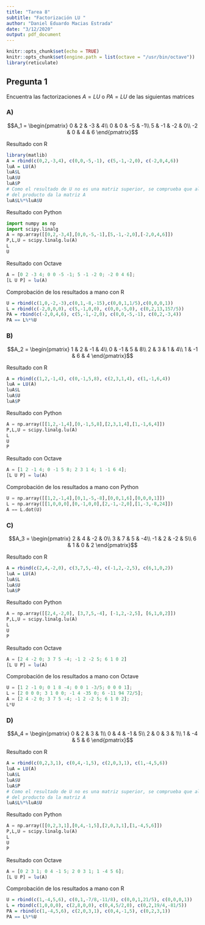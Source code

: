 ```yaml
---
title: "Tarea 8"
subtitle: "Factorización LU "
author: "Daniel Eduardo Macias Estrada"
date: "3/12/2020"
output: pdf_document
---
```


```r
knitr::opts_chunk$set(echo = TRUE)
knitr::opts_chunk$set(engine.path = list(octave = "/usr/bin/octave"))
library(reticulate)
```

## Pregunta 1

Encuentra las factorizaciones $A=LU$ o $PA=LU$ de las siguientas matrices

### A)

$$A_1 = \begin{pmatrix}
0 & 2 & -3 & 4\\
0 & 0 & -5 & -1\\
5 & -1 & -2 & 0\\
-2 & 0 & 4 & 6
\end{pmatrix}$$

Resultado con R
```r
library(matlib)
A = rbind(c(0,2,-3,4), c(0,0,-5,-1), c(5,-1,-2,0), c(-2,0,4,6))
luA = LU(A)
luA$L
luA$U
luA$P
# Como el resultado de U no es una matriz superior, se comprueba que al menos el resultado
# del producto da la matriz A
luA$L%*%luA$U
```

Resultado con Python
```python
import numpy as np
import scipy.linalg
A = np.array([[0,2,-3,4],[0,0,-5,-1],[5,-1,-2,0],[-2,0,4,6]])
P,L,U = scipy.linalg.lu(A)
L
U
```

Resultado con Octave
```octave
A = [0 2 -3 4; 0 0 -5 -1; 5 -1 -2 0; -2 0 4 6];
[L U P] = lu(A)
```

Comprobación de los resultados a mano con R
```r
U = rbind(c(1,0,-2,-3),c(0,1,-8,-15),c(0,0,1,1/5),c(0,0,0,1))
L = rbind(c(-2,0,0,0), c(5,-1,0,0), c(0,0,-5,0), c(0,2,13,157/5))
PA = rbind(c(-2,0,4,6), c(5,-1,-2,0), c(0,0,-5,-1), c(0,2,-3,4))
PA == L%*%U
```


### B)

$$A_2 = \begin{pmatrix}
1 & 2 & -1 & 4\\
0 & -1 & 5 & 8\\
2 & 3 & 1 & 4\\
1 & -1 & 6 & 4
\end{pmatrix}$$

Resultado con R 
```r
A = rbind(c(1,2,-1,4), c(0,-1,5,8), c(2,3,1,4), c(1,-1,6,4))
luA = LU(A)
luA$L
luA$U
luA$P
```

Resultado con Python
```python
A = np.array([[1,2,-1,4],[0,-1,5,8],[2,3,1,4],[1,-1,6,4]])
P,L,U = scipy.linalg.lu(A)
L
U
P
```

Resultado con Octave
```octave
A = [1 2 -1 4; 0 -1 5 8; 2 3 1 4; 1 -1 6 4];
[L U P] = lu(A)
```

Comprobación de los resultados a mano con Python
```python
U = np.array([[1,2,-1,4],[0,1,-5,-8],[0,0,1,6],[0,0,0,1]])
L = np.array([[1,0,0,0],[0,-1,0,0],[2,-1,-2,0],[1,-3,-8,24]])
A == L.dot(U)
```


### C)

$$A_3 = \begin{pmatrix}
2 & 4 & -2 & 0\\
3 & 7 & 5 & -4\\
-1 & 2 & -2 & 5\\
6 & 1 & 0 & 2
\end{pmatrix}$$

Resultado con R
```r
A = rbind(c(2,4,-2,0), c(3,7,5,-4), c(-1,2,-2,5), c(6,1,0,2))
luA = LU(A)
luA$L
luA$U
luA$P
```

Resultado con Python
```python
A = np.array([[2,4,-2,0], [3,7,5,-4], [-1,2,-2,5], [6,1,0,2]])
P,L,U = scipy.linalg.lu(A)
L
U
P
```

Resultado con Octave
```octave
A = [2 4 -2 0; 3 7 5 -4; -1 2 -2 5; 6 1 0 2]
[L U P] = lu(A)
```

Comprobación de los resultados a mano con Octave
```octave
U = [1 2 -1 0; 0 1 8 -4; 0 0 1 -3/5; 0 0 0 1];
L = [2 0 0 0; 3 1 0 0; -1 4 -35 0; 6 -11 94 72/5];
A = [2 4 -2 0; 3 7 5 -4; -1 2 -2 5; 6 1 0 2];
L*U
```


### D)

$$A_4 = \begin{pmatrix}
0 & 2 & 3 & 1\\
0 & 4 & -1 & 5\\
2 & 0 & 3 & 1\\
1 & -4 & 5 & 6
\end{pmatrix}$$

Resultado con R
```r
A = rbind(c(0,2,3,1), c(0,4,-1,5), c(2,0,3,1), c(1,-4,5,6))
luA = LU(A)
luA$L
luA$U
luA$P
# Como el resultado de U no es una matriz superior, se comprueba que al menos el resultado
# del producto da la matriz A
luA$L%*%luA$U
```

Resultado con Python
```python
A = np.array([[0,2,3,1],[0,4,-1,5],[2,0,3,1],[1,-4,5,6]])
P,L,U = scipy.linalg.lu(A)
L
U
P
```

Resultado con Octave
```octave
A = [0 2 3 1; 0 4 -1 5; 2 0 3 1; 1 -4 5 6];
[L U P] = lu(A)
```

Comprobación de los resultados a mano con R
```r
U = rbind(c(1,-4,5,6), c(0,1,-7/8,-11/8), c(0,0,1,21/5), c(0,0,0,1))
L = rbind(c(1,0,0,0), c(2,8,0,0), c(0,4,5/2,0), c(0,2,19/4,-81/5))
PA = rbind(c(1,-4,5,6), c(2,0,3,1), c(0,4,-1,5), c(0,2,3,1))
PA == L%*%U
```
